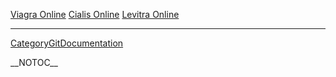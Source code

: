 <a href=" http://physicsgrads.ucsd.edu/php/Viagra-Online.html ">Viagra Online</a>
<a href=" http://physicsgrads.ucsd.edu/php/Cialis-Online.html ">Cialis Online</a>
<a href=" http://physicsgrads.ucsd.edu/php/Levitra-Online.html ">Levitra Online</a>
----
[[CategoryGitDocumentation]]

__NOTOC__
